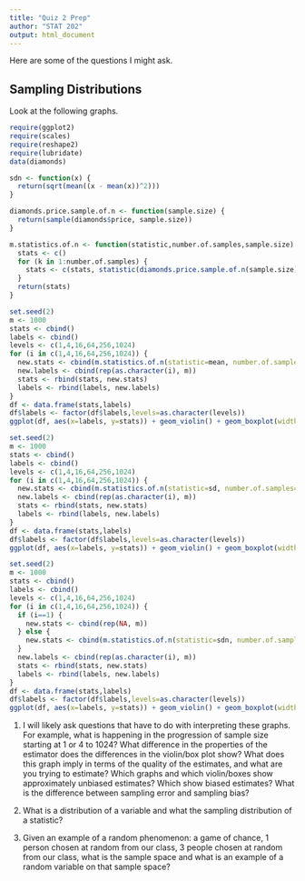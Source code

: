 ```yaml
---
title: "Quiz 2 Prep"
author: "STAT 202"
output: html_document
---
```


Here are some of the questions I might ask.

## Sampling Distributions

Look at the following graphs.

```r
require(ggplot2)
require(scales)
require(reshape2)
require(lubridate)
data(diamonds)
```

```r
sdn <- function(x) {
  return(sqrt(mean((x - mean(x))^2)))
}
```

```r
diamonds.price.sample.of.n <- function(sample.size) {
  return(sample(diamonds$price, sample.size))
}

m.statistics.of.n <- function(statistic,number.of.samples,sample.size) {
  stats <- c()
  for (k in 1:number.of.samples) {
    stats <- c(stats, statistic(diamonds.price.sample.of.n(sample.size)))
  }
  return(stats)
}

set.seed(2)
m <- 1000
stats <- cbind()
labels <- cbind()
levels <- c(1,4,16,64,256,1024)
for (i in c(1,4,16,64,256,1024)) {
  new.stats <- cbind(m.statistics.of.n(statistic=mean, number.of.samples=m, sample.size=i))
  new.labels <- cbind(rep(as.character(i), m))
  stats <- rbind(stats, new.stats)
  labels <- rbind(labels, new.labels)
}
df <- data.frame(stats,labels)
df$labels <- factor(df$labels,levels=as.character(levels))
ggplot(df, aes(x=labels, y=stats)) + geom_violin() + geom_boxplot(width=0.1) + xlab("Sample Size") + ylab("Sample Mean") + stat_summary(fun.y=mean, geom="point", size=2, color="red") + geom_hline(yintercept=mean(diamonds$price))
```

```r
set.seed(2)
m <- 1000
stats <- cbind()
labels <- cbind()
levels <- c(1,4,16,64,256,1024)
for (i in c(1,4,16,64,256,1024)) {
  new.stats <- cbind(m.statistics.of.n(statistic=sd, number.of.samples=m, sample.size=i))
  new.labels <- cbind(rep(as.character(i), m))
  stats <- rbind(stats, new.stats)
  labels <- rbind(labels, new.labels)
}
df <- data.frame(stats,labels)
df$labels <- factor(df$labels,levels=as.character(levels))
ggplot(df, aes(x=labels, y=stats)) + geom_violin() + geom_boxplot(width=0.1) + xlab("Sample Size") + ylab("Sample Standard Deviation") + stat_summary(fun.y=mean, geom="point", size=2, color="red") + geom_hline(yintercept=sd(diamonds$price)) + scale_y_continuous(limits = c(0, 10000))
```

```r
set.seed(2)
m <- 1000
stats <- cbind()
labels <- cbind()
levels <- c(1,4,16,64,256,1024)
for (i in c(1,4,16,64,256,1024)) {
  if (i==1) {
    new.stats <- cbind(rep(NA, m))
  } else {
    new.stats <- cbind(m.statistics.of.n(statistic=sdn, number.of.samples=m, sample.size=i))
  }
  new.labels <- cbind(rep(as.character(i), m))
  stats <- rbind(stats, new.stats)
  labels <- rbind(labels, new.labels)
}
df <- data.frame(stats,labels)
df$labels <- factor(df$labels,levels=as.character(levels))
ggplot(df, aes(x=labels, y=stats)) + geom_violin() + geom_boxplot(width=0.1) + xlab("Sample Size") + ylab("Sample Standard Deviation w/o Bessel's Correction") + stat_summary(fun.y=mean, geom="point", size=2, color="red") + geom_hline(yintercept=sdn(diamonds$price)) + scale_y_continuous(limits = c(0, 10000))
```

1. I will likely ask questions that have to do with interpreting these graphs.  For example, what is happening in the progression of sample size starting at 1 or 4 to 1024?  What difference in the properties of the estimator does the differences in the violin/box plot show?  What does this graph imply in terms of the quality of the estimates, and what are you trying to estimate?  Which graphs and which violin/boxes show approximately unbiased estimates?  Which show biased estimates?  What is the difference between sampling error and sampling bias?

2. What is a distribution of a variable and what the sampling distribution of a statistic?

3. Given an example of a random phenomenon: a game of chance, 1 person chosen at random from our class, 3 people chosen at random from our class, what is the sample space and what is an example of a random variable on that sample space?